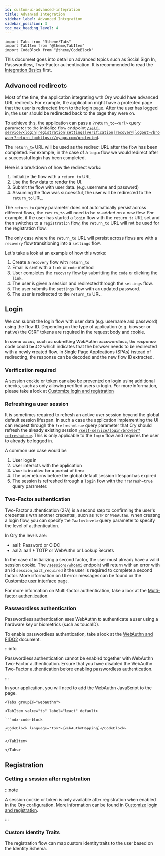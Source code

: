 ```yaml
---
id: custom-ui-advanced-integration
title: Advanced Integration
sidebar_label: Advanced Integration
sidebar_position: 3
toc_max_heading_level: 4
---
```


```mdx-code-block
import Tabs from "@theme/Tabs"
import TabItem from "@theme/TabItem"
import CodeBlock from "@theme/CodeBlock"
```

This document goes into detail on advanced topics such as Social Sign In, Passwordless, Two-Factor authentication. It is
recommended to read the [Integration Basics](./custom-ui-basic-integration) first.

## Advanced redirects

Most of the time, the application integrating with Ory would have advanced URL redirects. For example, the application might have
a protected page that the user is redirected from to the login page. After the user has logged in, the user should be redirected
back to the page they were on.

To achieve this, the application can pass a `?return_to=<url>` query parameter to the initialize flow endpoint
[`/self-service/<login|registration|settings|verification|recovery|logout>/browser?return_to=https://myapp.com/protected`](../../reference/api#tag/frontend).

The `return_to` URL will be used as the redirect URL after the flow has been completed. For example, in the case of a `login` flow
we would redirect after a successful login has been completed.

Here is a breakdown of how the redirect works:

1. Initialize the flow with a `return_to` URL
2. Use the flow data to render the UI.
3. Submit the flow with user data. (e.g. username and password)
4. Assuming the flow was successful, the user will be redirected to the `return_to` URL.

The `return_to` query parameter does not automatically persist across different flows, the `return_to` will need to be re-added on
a new flow. For example, if the user has started a `login` flow with the `return_to` URL set and then switches to a `registration`
flow, the `return_to` URL will not be used for the registration flow.

The only case where the `return_to` URL will persist across flows are with a `recovery` flow transitioning into a `settings` flow.

Let's take a look at an example of how this works:

1. Create a `recovery` flow with `return_to`
2. Email is sent with a `link` or `code` method
3. User completes the `recovery` flow by submitting the `code` or clicking the `link`.
4. The user is given a session and redirected through the `settings` flow.
5. The user submits the `settings` flow with an updated password.
6. The user is redirected to the `return_to` URL.

## Login

We can submit the login flow with user data (e.g. username and password) using the flow ID. Depending on the type of application
(e.g. browser or native) the CSRF tokens are required in the request body and cookie.

In some cases, such as submitting WebAuthn passwordless, the response code could be `422` which indicates that the browser needs
to be redirected with a newly created flow. In Single Page Applications (SPAs) instead of redirecting, the response can be decoded
and the new flow ID extracted.

### Verification required

A session cookie or token can also be prevented on login using additional checks, such as only allowing verified users to login.
For more information, please take a look at
[Customize login and registration](../../identities/sign-in/actions#allow-login-only-with-verified-email)

### Refreshing a user session

It is sometimes required to refresh an active user session beyond the global default session lifespan. In such a case the
application implementing the UI can request through the `?refresh=true` query parameter that Ory should refresh the already
existing session [`/self-service/login/browser?refresh=true`](../../reference/api#tag/frontend/operation/createBrowserLoginFlow).
This is only applicable to the `login` flow and requires the user to already be logged in.

A common use case would be:

1. User logs in
2. User interacts with the application
3. User is inactive for a period of time
4. The user returns before the global default session lifespan has expired
5. The session is refreshed through a `login` flow with the `?refresh=true` query parameter.

### Two-Factor authentication

Two-Factor authentication (2FA) is a second step to confirming the user's credentials with another credential, such as `TOTP` or
`WebAuthn`. When creating a login flow, you can specify the `?aal=<level>` query parameter to specify the level of authentication.

In Ory the levels are:

- aal1: Password or OIDC
- aal2: aal1 + TOTP or WebAuthn or Lookup Secrets

In the case of initializing a second factor, the user must already have a valid session cookie. The
[`/sessions/whoami`](../../reference/api#tag/frontend/operation/toSession) endpoint will return with an error with an id
`session_aal2_required` if the user is required to complete a second factor. More information on UI error messages can be found on
the [Customize user interface](../concepts/ui-user-interface) page.

For more information on Multi-factor authentication, take a look at the [Multi-factor authentication](../mfa/overview).

### Passwordless authentication

Passwordless authentication uses WebAuthn to authenticate a user using a hardware key or biometrics (such as touchID).

To enable passwordless authentication, take a look at the [WebAuthn and FIDO2](../mfa/webauthn-fido-yubikey) document.

:::info

Passwordless authentication cannot be enabled together with WebAuthn Two-Factor authentication. Ensure that you have disabled the
WebAuthn Two-Factor authentication before enabling passwordless authentication.

:::

In your application, you will need to add the WebAuthn JavaScript to the page.

````mdx-code-block
<Tabs groupId="webauthn">

<TabItem value="ts" label="React" default>

```mdx-code-block

<CodeBlock language="tsx">{webAuthnMapping}</CodeBlock>
```

</TabItem>

</Tabs>
````

## Registration

### Getting a session after registration

:::note

A session cookie or token is only available after registration when enabled in the Ory configuration. More information can be
found in [Customize login and registration](../../identities/sign-in/actions#log-in-users-after-registration).

:::

### Custom Identity Traits

The registration flow can map custom identity traits to the user based on the Identity Schema.
